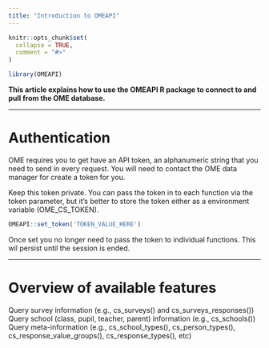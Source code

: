 ```yaml
---
title: "Introduction to OMEAPI"
---
```


```r
knitr::opts_chunk$set(
  collapse = TRUE,
  comment = "#>"
)
```

```r
library(OMEAPI)
```

**This article explains how to use the OMEAPI R package to connect to and pull from the OME database.**

***

# Authentication

OME requires you to get have an API token, an alphanumeric string that you need to send in every request. You will need to contact the OME data manager for create a token for you.

Keep this token private. You can pass the token in to each function via the token parameter, but it’s better to store the token either as a environment variable (OME_CS_TOKEN). 

```r
OMEAPI::set_token('TOKEN_VALUE_HERE')
```

Once set you no longer need to pass the token to individual functions. This wil persist until the session is ended. 

***

# Overview of available features

Query survey information (e.g., cs_surveys() and cs_surveys_responses())
Query school (class, pupil, teacher, parent) information (e.g., cs_schools())
Query meta-information (e.g., cs_school_types(),  cs_person_types(), cs_response_value_groups(), cs_response_types(), etc)
